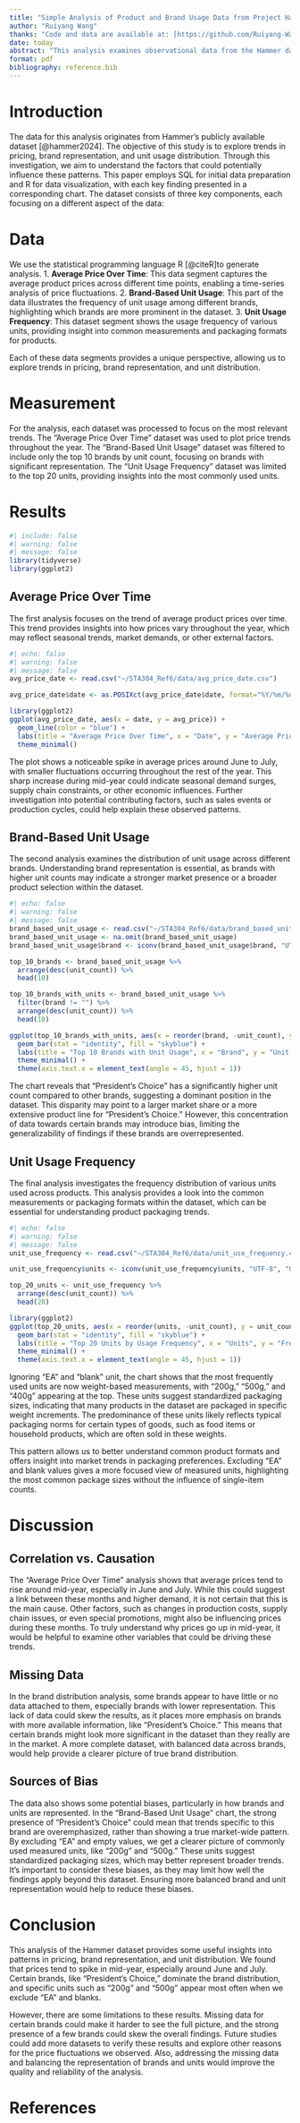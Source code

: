 ```yaml
---
title: "Simple Analysis of Product and Brand Usage Data from Project Hammer"
author: "Ruiyang Wang"
thanks: "Code and data are available at: [https://github.com/Ruiyang-Wang/304_ref6)."
date: today
abstract: "This analysis examines observational data from the Hammer dataset, focusing on trends in average price over time, brand distribution, and unit usage frequency. Using SQL for data manipulation and R for data visualization, this study identifies significant patterns in price fluctuations, brand popularity, and unit distribution, shedding light on potential sources of bias, the impact of missing data, and insights into correlation versus causation."
format: pdf
bibliography: reference.bib
---
```

# Introduction
The data for this analysis originates from Hammer’s publicly available dataset [@hammer2024]. The objective of this study is to explore trends in pricing, brand representation, and unit usage distribution. Through this investigation, we aim to understand the factors that could potentially influence these patterns. This paper employs SQL for initial data preparation and R for data visualization, with each key finding presented in a corresponding chart.
The dataset consists of three key components, each focusing on a different aspect of the data:

# Data
We use the statistical programming language R [@citeR]to generate analysis.
1. **Average Price Over Time**: This data segment captures the average product prices across different time points, enabling a time-series analysis of price fluctuations.
2. **Brand-Based Unit Usage**: This part of the data illustrates the frequency of unit usage among different brands, highlighting which brands are more prominent in the dataset.
3. **Unit Usage Frequency**: This dataset segment shows the usage frequency of various units, providing insight into common measurements and packaging formats for products.

Each of these data segments provides a unique perspective, allowing us to explore trends in pricing, brand representation, and unit distribution.

# Measurement
For the analysis, each dataset was processed to focus on the most relevant trends. The "Average Price Over Time" dataset was used to plot price trends throughout the year. The "Brand-Based Unit Usage" dataset was filtered to include only the top 10 brands by unit count, focusing on brands with significant representation. The "Unit Usage Frequency" dataset was limited to the top 20 units, providing insights into the most commonly used units.

# Results
```r
#| include: false
#| warning: false
#| message: false
library(tidyverse)
library(ggplot2)
```
## Average Price Over Time
The first analysis focuses on the trend of average product prices over time. This trend provides insights into how prices vary throughout the year, which may reflect seasonal trends, market demands, or other external factors.

```r
#| echo: false
#| warning: false
#| message: false
avg_price_date <- read.csv("~/STA304_Ref6/data/avg_price_date.csv")

avg_price_date$date <- as.POSIXct(avg_price_date$date, format="%Y/%m/%d %H:%M")

library(ggplot2)
ggplot(avg_price_date, aes(x = date, y = avg_price)) +
  geom_line(color = "blue") +
  labs(title = "Average Price Over Time", x = "Date", y = "Average Price") +
  theme_minimal()
```
The plot shows a noticeable spike in average prices around June to July, with smaller fluctuations occurring throughout the rest of the year. This sharp increase during mid-year could indicate seasonal demand surges, supply chain constraints, or other economic influences. Further investigation into potential contributing factors, such as sales events or production cycles, could help explain these observed patterns.

## Brand-Based Unit Usage
The second analysis examines the distribution of unit usage across different brands. Understanding brand representation is essential, as brands with higher unit counts may indicate a stronger market presence or a broader product selection within the dataset.
```r
#| echo: false
#| warning: false
#| message: false
brand_based_unit_usage <- read.csv("~/STA304_Ref6/data/brand_based_unit_usage.csv", encoding = "UTF-8")
brand_based_unit_usage <- na.omit(brand_based_unit_usage)
brand_based_unit_usage$brand <- iconv(brand_based_unit_usage$brand, "UTF-8", "UTF-8", sub = "")

top_10_brands <- brand_based_unit_usage %>%
  arrange(desc(unit_count)) %>%
  head(10)

top_10_brands_with_units <- brand_based_unit_usage %>%
  filter(brand != "") %>%
  arrange(desc(unit_count)) %>%
  head(10)

ggplot(top_10_brands_with_units, aes(x = reorder(brand, -unit_count), y = unit_count)) +
  geom_bar(stat = "identity", fill = "skyblue") +
  labs(title = "Top 10 Brands with Unit Usage", x = "Brand", y = "Unit Count") +
  theme_minimal() +
  theme(axis.text.x = element_text(angle = 45, hjust = 1))
```
The chart reveals that "President's Choice" has a significantly higher unit count compared to other brands, suggesting a dominant position in the dataset. This disparity may point to a larger market share or a more extensive product line for "President's Choice." However, this concentration of data towards certain brands may introduce bias, limiting the generalizability of findings if these brands are overrepresented.

## Unit Usage Frequency
The final analysis investigates the frequency distribution of various units used across products. This analysis provides a look into the common measurements or packaging formats within the dataset, which can be essential for understanding product packaging trends.
```r
#| echo: false
#| warning: false
#| message: false
unit_use_frequency <- read.csv("~/STA304_Ref6/data/unit_use_frequency.csv", encoding = "UTF-8")

unit_use_frequency$units <- iconv(unit_use_frequency$units, "UTF-8", "UTF-8", sub = "")

top_20_units <- unit_use_frequency %>%
  arrange(desc(unit_count)) %>%
  head(20)

library(ggplot2)
ggplot(top_20_units, aes(x = reorder(units, -unit_count), y = unit_count)) +
  geom_bar(stat = "identity", fill = "skyblue") +
  labs(title = "Top 20 Units by Usage Frequency", x = "Units", y = "Frequency") +
  theme_minimal() +
  theme(axis.text.x = element_text(angle = 45, hjust = 1))

```
Ignoring "EA" and "blank" unit, the chart shows that the most frequently used units are now weight-based measurements, with "200g," "500g," and "400g" appearing at the top. These units suggest standardized packaging sizes, indicating that many products in the dataset are packaged in specific weight increments. The predominance of these units likely reflects typical packaging norms for certain types of goods, such as food items or household products, which are often sold in these weights. 

This pattern allows us to better understand common product formats and offers insight into market trends in packaging preferences. Excluding "EA" and blank values gives a more focused view of measured units, highlighting the most common package sizes without the influence of single-item counts.

# Discussion

## Correlation vs. Causation
The "Average Price Over Time" analysis shows that average prices tend to rise around mid-year, especially in June and July. While this could suggest a link between these months and higher demand, it is not certain that this is the main cause. Other factors, such as changes in production costs, supply chain issues, or even special promotions, might also be influencing prices during these months. To truly understand why prices go up in mid-year, it would be helpful to examine other variables that could be driving these trends.

## Missing Data
In the brand distribution analysis, some brands appear to have little or no data attached to them, especially brands with lower representation. This lack of data could skew the results, as it places more emphasis on brands with more available information, like "President's Choice." This means that certain brands might look more significant in the dataset than they really are in the market. A more complete dataset, with balanced data across brands, would help provide a clearer picture of true brand distribution.

## Sources of Bias
The data also shows some potential biases, particularly in how brands and units are represented. In the "Brand-Based Unit Usage" chart, the strong presence of "President's Choice" could mean that trends specific to this brand are overemphasized, rather than showing a true market-wide pattern. 
By excluding "EA" and empty values, we get a clearer picture of commonly used measured units, like "200g" and "500g." These units suggest standardized packaging sizes, which may better represent broader trends. It’s important to consider these biases, as they may limit how well the findings apply beyond this dataset. Ensuring more balanced brand and unit representation would help to reduce these biases.

# Conclusion
This analysis of the Hammer dataset provides some useful insights into patterns in pricing, brand representation, and unit distribution. We found that prices tend to spike in mid-year, especially around June and July. Certain brands, like "President's Choice," dominate the brand distribution, and specific units such as "200g" and "500g" appear most often when we exclude "EA" and blanks.

However, there are some limitations to these results. Missing data for certain brands could make it harder to see the full picture, and the strong presence of a few brands could skew the overall findings. Future studies could add more datasets to verify these results and explore other reasons for the price fluctuations we observed. Also, addressing the missing data and balancing the representation of brands and units would improve the quality and reliability of the analysis.


\newpage


# References

